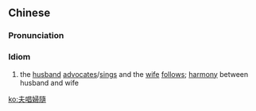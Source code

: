 {{also|夫唱妇随}}
==Chinese==
{{zh-forms|s=夫唱妇随}}

===Pronunciation===
{{zh-pron
|m=fūchàngfùsuí
|cat=id
}}

===Idiom===
{{zh-idiom}}

# the [[husband]] [[advocate]]s/[[sing]]s and the [[wife]] [[follow]]s; [[harmony]] between husband and wife

[[ko:夫唱婦隨]]